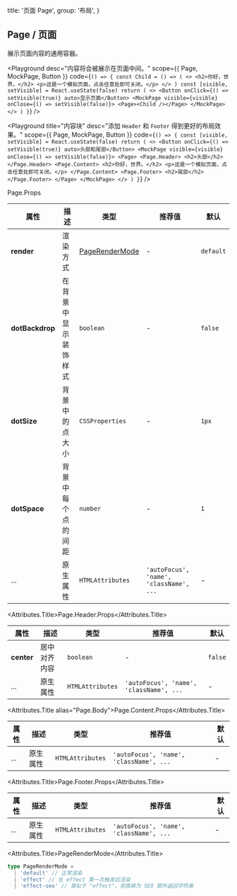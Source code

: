 
  title: '页面 Page',
  group: '布局',
}

## Page / 页面

展示页面内容的通用容器。

<Playground
  desc="内容将会被展示在页面中间。"
  scope={{ Page, MockPage, Button }}
  code={`
() => {
  const Child = () => (
    <>
      <h2>你好，世界。</h2>
      <p>这是一个模拟页面，点击任意处即可关闭。</p>
    </>
  )
  const [visible, setVisible] = React.useState(false)
  return (
    <>
      <Button onClick={() => setVisible(true)} auto>显示页面</Button>
      <MockPage visible={visible} onClose={() => setVisible(false)}>
        <Page><Child /></Page>
      </MockPage>
    </>
  )
}
`}
/>

<Playground
  title="内容块"
  desc="添加 `Header` 和 `Footer` 得到更好的布局效果。"
  scope={{ Page, MockPage, Button }}
  code={`
() => {
  const [visible, setVisible] = React.useState(false)
  return (
    <>
      <Button onClick={() => setVisible(true)} auto>头部和尾部</Button>
      <MockPage visible={visible} onClose={() => setVisible(false)}>
        <Page>
          <Page.Header>
            <h2>头部</h2>
          </Page.Header>
          <Page.Content>
            <h2>你好，世界。</h2>
            <p>这是一个模拟页面，点击任意处即可关闭。</p>
          </Page.Content>
          <Page.Footer>
            <h2>尾部</h2>
          </Page.Footer>
        </Page>
      </MockPage>
    </>
  )
}
`}
/>

<Attributes edit="/pages/zh-cn/components/page.mdx">
<Attributes.Title>Page.Props</Attributes.Title>

| 属性            | 描述                 | 类型                              | 推荐值                                  | 默认      |
| --------------- | -------------------- | --------------------------------- | --------------------------------------- | --------- |
| **render**      | 渲染方式             | [PageRenderMode](#pagerendermode) | -                                       | `default` |
| **dotBackdrop** | 在背景中显示装饰样式 | `boolean`                         | -                                       | `false`   |
| **dotSize** | 背景中的点大小 | `CSSProperties`                         | -                        | `1px`   |
| **dotSpace** | 背景中每个点的间距 | `number`                         | -                        | `1`   |
| ...             | 原生属性             | `HTMLAttributes`                  | `'autoFocus', 'name', 'className', ...` | -         |

<Attributes.Title>Page.Header.Props</Attributes.Title>

| 属性       | 描述         | 类型             | 推荐值                                  | 默认    |
| ---------- | ------------ | ---------------- | --------------------------------------- | ------- |
| **center** | 居中对齐内容 | `boolean`        | -                                       | `false` |
| ...        | 原生属性     | `HTMLAttributes` | `'autoFocus', 'name', 'className', ...` | -       |

<Attributes.Title alias="Page.Body">Page.Content.Props</Attributes.Title>

| 属性 | 描述     | 类型             | 推荐值                                  | 默认 |
| ---- | -------- | ---------------- | --------------------------------------- | ---- |
| ...  | 原生属性 | `HTMLAttributes` | `'autoFocus', 'name', 'className', ...` | -    |

<Attributes.Title>Page.Footer.Props</Attributes.Title>

| 属性 | 描述     | 类型             | 推荐值                                  | 默认 |
| ---- | -------- | ---------------- | --------------------------------------- | ---- |
| ...  | 原生属性 | `HTMLAttributes` | `'autoFocus', 'name', 'className', ...` | -    |

<Attributes.Title>PageRenderMode</Attributes.Title>

```ts
type PageRenderMode =
  | 'default' // 正常渲染
  | 'effect' // 在 effect 第一次触发后渲染
  | 'effect-seo' // 类似于 "effect"，但首屏为 SEO 额外返回字符串
```

</Attributes>

